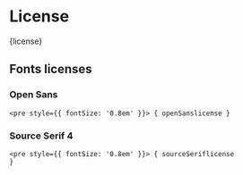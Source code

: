
<Meta title="About this library/License" />

# License

<Markdown>{license}</Markdown>

## Fonts licenses

### Open Sans

<code><pre style={{ fontSize: '0.8em' }}>
{ openSanslicense }
</pre></code>

### Source Serif 4

<code><pre style={{ fontSize: '0.8em' }}>
{ sourceSeriflicense }
</pre></code>
